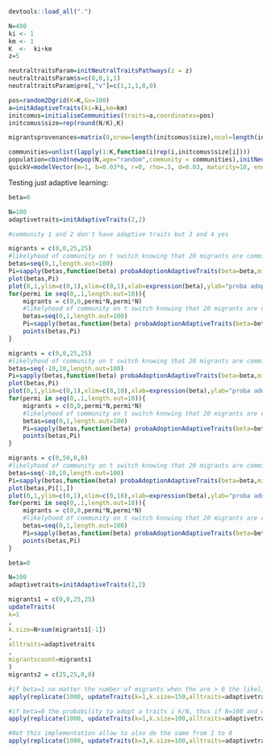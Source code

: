 ```r
devtools::load_all(".")

N=400
ki <- 1
km <- 1
K  <-  ki+km
z=5

neutraltraitsParam=initNeutralTraitsPathways(z = z)
neutraltraitsParam$s=c(0,0,1,1)
neutraltraitsParam$pre[,"v"]=c(1,1,1,0,0)

pos=random2Dgrid(K=K,Gx=100)
a=initAdaptiveTraits(ki=ki,km=km)
initcomus=initialiseCommunities(traits=a,coordinates=pos)
initcomus$size=rep(round(N/K),K)

migrantsprovenances=matrix(0,nrow=length(initcomus$size),ncol=length(initcomus$size))

communities=unlist(lapply(1:K,function(i)rep(i,initcomus$size[i])))
population=cbind(newpop(N,age="random",community = communities),initNeutralTraits(N,z))
quickV=modelVector(m=1, b=0.03*6, r=0, rho=.5, d=0.03, maturity=18, endrepro=65, population=population, comus=initcomus, tstep=200, tp=neutraltraitsParam, logging=c("time","visu","fission","marriage"),ma=1,traitsid=paste0("t",1:z),out=c("popsumary","finalpop","popsize","weddings"),F_Th=800)

```


Testing just adaptive learning:

```r
beta=0

N=100
adaptivetraits=initAdaptiveTraits(2,2)

#community 1 and 2 don't have adaptive traits but 3 and 4 yes

migrants = c(0,0,25,25)
#likelyhood of community on t switch knowing that 20 migrants are comming from 2, 40 from 3 and 50 from for:
betas=seq(0,1,length.out=100)
Pi=sapply(betas,function(beta) probaAdoptionAdaptiveTraits(beta=beta,migrants=migrants,N=N+50,adaptivetraits=adaptivetraits)[1])
plot(betas,Pi)
plot(0,1,ylim=c(0,1),xlim=c(0,1),xlab=expression(beta),ylab="proba adoption")
for(permi in seq(0,.1,length.out=10)){
    migrants = c(0,0,permi*N,permi*N)
    #likelyhood of community on t switch knowing that 20 migrants are comming from 2, 40 from 3 and 50 from for:
    betas=seq(0,1,length.out=100)
    Pi=sapply(betas,function(beta) probaAdoptionAdaptiveTraits(beta=beta,migrants=migrants,N=N+2*permi*N,adaptivetraits=adaptivetraits)[1])
    points(betas,Pi)
}

migrants = c(0,0,25,25)
#likelyhood of community on t switch knowing that 20 migrants are comming from 2, 40 from 3 and 50 from for:
betas=seq(-10,10,length.out=100)
Pi=sapply(betas,function(beta) probaAdoptionAdaptiveTraits(beta=beta,migrants=migrants,N=N+50,adaptivetraits=adaptivetraits)[1])
plot(betas,Pi)
plot(0,1,ylim=c(0,1),xlim=c(0,10),xlab=expression(beta),ylab="proba adoption")
for(permi in seq(0,.1,length.out=10)){
    migrants = c(0,0,permi*N,permi*N)
    #likelyhood of community on t switch knowing that 20 migrants are comming from 2, 40 from 3 and 50 from for:
    betas=seq(0,1,length.out=100)
    Pi=sapply(betas,function(beta) probaAdoptionAdaptiveTraits(beta=beta,migrants=migrants,N=N+2*permi*N,adaptivetraits=adaptivetraits)[1])
    points(betas,Pi)
}

migrants = c(0,50,0,0)
#likelyhood of community on t switch knowing that 20 migrants are comming from 2, 40 from 3 and 50 from for:
betas=seq(-10,10,length.out=100)
Pi=sapply(betas,function(beta) probaAdoptionAdaptiveTraits(beta=beta,migrants=migrants,N=N+50,adaptivetraits=adaptivetraits))
plot(betas,Pi[1,])
plot(0,1,ylim=c(0,1),xlim=c(0,10),xlab=expression(beta),ylab="proba adoption")
for(permi in seq(0,.1,length.out=10)){
    migrants = c(0,0,permi*N,permi*N)
    #likelyhood of community on t switch knowing that 20 migrants are comming from 2, 40 from 3 and 50 from for:
    betas=seq(0,1,length.out=100)
    Pi=sapply(betas,function(beta) probaAdoptionAdaptiveTraits(beta=beta,migrants=migrants,N=N+2*permi*N,adaptivetraits=adaptivetraits)[1])
    points(betas,Pi)
}
```



```r
beta=0

N=100
adaptivetraits=initAdaptiveTraits(2,2)

migrants1 = c(0,0,25,25)
updateTraits(
k=1
,
k.size=N+sum(migrants1[-1])
,
alltraits=adaptivetraits
,
migrantscount=migrants1
)
migrants2 = c(25,25,0,0)

#if beta=1 no matter the number of migrants when the are > 0 the likelilihood of k adopting a should tends to 0.5
apply(replicate(1000, updateTraits(k=1,k.size=150,alltraits=adaptivetraits,migrantscount=sample(100,4,replace=T),beta=1)),1,sum)/1000

#if beta=0 the probability to adopt a traits i k/N, thus if N=100 and we have 2 and 2 this should be 4/100 
apply(replicate(1000, updateTraits(k=1,k.size=100,alltraits=adaptivetraits,migrantscount=c(0,0,2,2),beta=0)),1,sum)/1000

#Not this implementation allow to also do the same from 1 to 0
apply(replicate(1000, updateTraits(k=3,k.size=100,alltraits=adaptivetraits,migrantscount=c(2,2,0,0),beta=0)),1,sum)/1000
```
